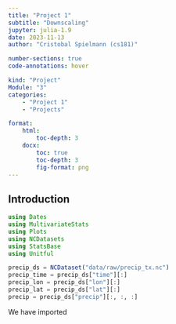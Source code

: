 ```yaml
---
title: "Project 1"
subtitle: "Downscaling"
jupyter: julia-1.9
date: 2023-11-13
author: "Cristobal Spielmann (cs181)"

number-sections: true
code-annotations: hover

kind: "Project"
Module: "3"
categories:
    - "Project 1"
    - "Projects"

format:
    html: 
        toc-depth: 3
    docx: 
        toc: true
        toc-depth: 3
        fig-format: png
---
```


## Introduction

```julia
using Dates
using MultivariateStats
using Plots
using NCDatasets
using StatsBase
using Unitful
```

```julia
precip_ds = NCDataset("data/raw/precip_tx.nc")
precip_time = precip_ds["time"][:]
precip_lon = precip_ds["lon"][:]
precip_lat = precip_ds["lat"][:]
precip = precip_ds["precip"][:, :, :]
```

We have imported